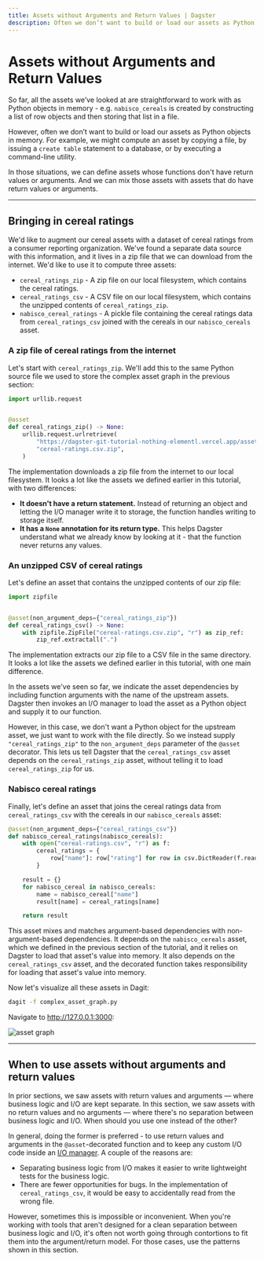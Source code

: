 ```yaml
---
title: Assets without Arguments and Return Values | Dagster
description: Often we don’t want to build or load our assets as Python objects in memory
---
```


# Assets without Arguments and Return Values

So far, all the assets we’ve looked at are straightforward to work with as Python objects in memory - e.g. `nabisco_cereals` is created by constructing a list of row objects and then storing that list in a file.

However, often we don’t want to build or load our assets as Python objects in memory. For example, we might compute an asset by copying a file, by issuing a `create table` statement to a database, or by executing a command-line utility.

In those situations, we can define assets whose functions don't have return values or arguments. And we can mix those assets with assets that do have return values or arguments.

---

## Bringing in cereal ratings

We'd like to augment our cereal assets with a dataset of cereal ratings from a consumer reporting organization. We've found a separate data source with this information, and it lives in a zip file that we can download from the internet. We'd like to use it to compute three assets:

- `cereal_ratings_zip` - A zip file on our local filesystem, which contains the cereal ratings.
- `cereal_ratings_csv` - A CSV file on our local filesystem, which contains the unzipped contents of `cereal_ratings_zip`.
- `nabisco_cereal_ratings` - A pickle file containing the cereal ratings data from `cereal_ratings_csv` joined with the cereals in our `nabisco_cereals` asset.

### A zip file of cereal ratings from the internet

Let's start with `cereal_ratings_zip`. We'll add this to the same Python source file we used to store the complex asset graph in the previous section:

```python file=/guides/dagster/asset_tutorial/non_argument_deps.py startafter=cereal_ratings_zip_start endbefore=cereal_ratings_zip_end
import urllib.request


@asset
def cereal_ratings_zip() -> None:
    urllib.request.urlretrieve(
        "https://dagster-git-tutorial-nothing-elementl.vercel.app/assets/cereal-ratings.csv.zip",
        "cereal-ratings.csv.zip",
    )
```

The implementation downloads a zip file from the internet to our local filesystem. It looks a lot like the assets we defined earlier in this tutorial, with two differences:

- **It doesn't have a return statement.** Instead of returning an object and letting the I/O manager write it to storage, the function handles writing to storage itself.
- **It has a `None` annotation for its return type.** This helps Dagster understand what we already know by looking at it - that the function never returns any values.

### An unzipped CSV of cereal ratings

Let's define an asset that contains the unzipped contents of our zip file:

```python file=/guides/dagster/asset_tutorial/non_argument_deps.py startafter=cereal_ratings_csv_start endbefore=cereal_ratings_csv_end
import zipfile


@asset(non_argument_deps={"cereal_ratings_zip"})
def cereal_ratings_csv() -> None:
    with zipfile.ZipFile("cereal-ratings.csv.zip", "r") as zip_ref:
        zip_ref.extractall(".")
```

The implementation extracts our zip file to a CSV file in the same directory. It looks a lot like the assets we defined earlier in this tutorial, with one main difference.

In the assets we've seen so far, we indicate the asset dependencies by including function arguments with the name of the upstream assets. Dagster then invokes an I/O manager to load the asset as a Python object and supply it to our function.

However, in this case, we don't want a Python object for the upstream asset, we just want to work with the file directly. So we instead supply `"cereal_ratings_zip"` to the `non_argument_deps` parameter of the `@asset` decorator. This lets us tell Dagster that the `cereal_ratings_csv` asset depends on the `cereal_ratings_zip` asset, without telling it to load `cereal_ratings_zip` for us.

### Nabisco cereal ratings

Finally, let's define an asset that joins the cereal ratings data from `cereal_ratings_csv` with the cereals in our `nabisco_cereals` asset:

```python file=/guides/dagster/asset_tutorial/non_argument_deps.py startafter=nabisco_cereal_ratings_start endbefore=nabisco_cereal_ratings_end
@asset(non_argument_deps={"cereal_ratings_csv"})
def nabisco_cereal_ratings(nabisco_cereals):
    with open("cereal-ratings.csv", "r") as f:
        cereal_ratings = {
            row["name"]: row["rating"] for row in csv.DictReader(f.readlines())
        }

    result = {}
    for nabisco_cereal in nabisco_cereals:
        name = nabisco_cereal["name"]
        result[name] = cereal_ratings[name]

    return result
```

This asset mixes and matches argument-based dependencies with non-argument-based dependencies. It depends on the `nabisco_cereals` asset, which we defined in the previous section of the tutorial, and it relies on Dagster to load that asset's value into memory. It also depends on the `cereal_ratings_csv` asset, and the decorated function takes responsibility for loading that asset's value into memory.

Now let's visualize all these assets in Dagit:

```bash
dagit -f complex_asset_graph.py
```

Navigate to <http://127.0.0.1:3000>:

<!-- ![asset graph](/images/guides/asset-tutorial/non-argument-dep-assets.png) -->

<Image
alt="asset graph"
src="/images/guides/asset-tutorial/non-argument-deps-asset-graph.png"
width={2662}
height={1618}
/>

---

## When to use assets without arguments and return values

In prior sections, we saw assets with return values and arguments — where business logic and I/O are kept separate. In this section, we saw assets with no return values and no arguments — where there's no separation between business logic and I/O. When should you use one instead of the other?

In general, doing the former is preferred - to use return values and arguments in the `@asset`-decorated function and to keep any custom I/O code inside an [I/O manager](/concepts/io-management/io-managers). A couple of the reasons are:

- Separating business logic from I/O makes it easier to write lightweight tests for the business logic.
- There are fewer opportunities for bugs. In the implementation of `cereal_ratings_csv`, it would be easy to accidentally read from the wrong file.

However, sometimes this is impossible or inconvenient. When you're working with tools that aren't designed for a clean separation between business logic and I/O, it's often not worth going through contortions to fit them into the argument/return model. For those cases, use the patterns shown in this section.
